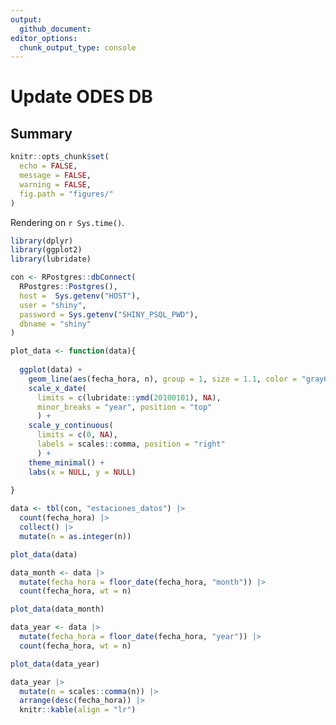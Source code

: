 ```yaml
---
output:
  github_document:
editor_options: 
  chunk_output_type: console
---
```


# Update ODES DB

## Summary

```r
knitr::opts_chunk$set(
  echo = FALSE,
  message = FALSE,
  warning = FALSE,
  fig.path = "figures/"
)
```

Rendering on `r Sys.time()`.

```r
library(dplyr)
library(ggplot2)
library(lubridate)

con <- RPostgres::dbConnect(
  RPostgres::Postgres(),
  host =  Sys.getenv("HOST"),
  user = "shiny",
  password = Sys.getenv("SHINY_PSQL_PWD"),
  dbname = "shiny"
)

plot_data <- function(data){
  
  ggplot(data) +
    geom_line(aes(fecha_hora, n), group = 1, size = 1.1, color = "gray60") +
    scale_x_date(
      limits = c(lubridate::ymd(20100101), NA),
      minor_breaks = "year", position = "top"
      ) +
    scale_y_continuous(
      limits = c(0, NA),
      labels = scales::comma, position = "right"
      ) +
    theme_minimal() +
    labs(x = NULL, y = NULL)
  
}

data <- tbl(con, "estaciones_datos") |> 
  count(fecha_hora) |> 
  collect() |> 
  mutate(n = as.integer(n))

plot_data(data)

data_month <- data |> 
  mutate(fecha_hora = floor_date(fecha_hora, "month")) |> 
  count(fecha_hora, wt = n)

plot_data(data_month)

data_year <- data |> 
  mutate(fecha_hora = floor_date(fecha_hora, "year")) |> 
  count(fecha_hora, wt = n)

plot_data(data_year)
```

```r
data_year |> 
  mutate(n = scales::comma(n)) |> 
  arrange(desc(fecha_hora)) |> 
  knitr::kable(align = "lr")
```

